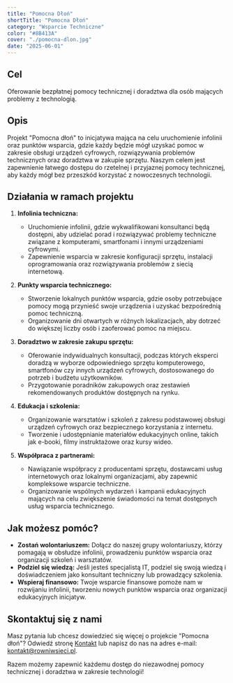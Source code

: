 ```yaml
---
title: "Pomocna Dłoń"
shortTitle: "Pomocna Dłoń"
category: "Wsparcie Techniczne"
color: "#8B413A"
cover: "./pomocna-dlon.jpg"
date: "2025-06-01"
---
```


## Cel

Oferowanie bezpłatnej pomocy technicznej i doradztwa dla osób mających problemy z technologią.

## Opis

Projekt "Pomocna dłoń" to inicjatywa mająca na celu uruchomienie infolinii oraz punktów wsparcia, gdzie każdy będzie mógł uzyskać pomoc w zakresie obsługi urządzeń cyfrowych, rozwiązywania problemów technicznych oraz doradztwa w zakupie sprzętu. Naszym celem jest zapewnienie łatwego dostępu do rzetelnej i przyjaznej pomocy technicznej, aby każdy mógł bez przeszkód korzystać z nowoczesnych technologii.

## Działania w ramach projektu

1. **Infolinia techniczna:**

   - Uruchomienie infolinii, gdzie wykwalifikowani konsultanci będą dostępni, aby udzielać porad i rozwiązywać problemy techniczne związane z komputerami, smartfonami i innymi urządzeniami cyfrowymi.
   - Zapewnienie wsparcia w zakresie konfiguracji sprzętu, instalacji oprogramowania oraz rozwiązywania problemów z siecią internetową.

2. **Punkty wsparcia technicznego:**

   - Stworzenie lokalnych punktów wsparcia, gdzie osoby potrzebujące pomocy mogą przynieść swoje urządzenia i uzyskać bezpośrednią pomoc techniczną.
   - Organizowanie dni otwartych w różnych lokalizacjach, aby dotrzeć do większej liczby osób i zaoferować pomoc na miejscu.

3. **Doradztwo w zakresie zakupu sprzętu:**

   - Oferowanie indywidualnych konsultacji, podczas których eksperci doradzą w wyborze odpowiedniego sprzętu komputerowego, smartfonów czy innych urządzeń cyfrowych, dostosowanego do potrzeb i budżetu użytkowników.
   - Przygotowanie poradników zakupowych oraz zestawień rekomendowanych produktów dostępnych na rynku.

4. **Edukacja i szkolenia:**

   - Organizowanie warsztatów i szkoleń z zakresu podstawowej obsługi urządzeń cyfrowych oraz bezpiecznego korzystania z internetu.
   - Tworzenie i udostępnianie materiałów edukacyjnych online, takich jak e-booki, filmy instruktażowe oraz kursy wideo.

5. **Współpraca z partnerami:**

   - Nawiązanie współpracy z producentami sprzętu, dostawcami usług internetowych oraz lokalnymi organizacjami, aby zapewnić kompleksowe wsparcie techniczne.
   - Organizowanie wspólnych wydarzeń i kampanii edukacyjnych mających na celu zwiększenie świadomości na temat dostępnych usług wsparcia technicznego.

## Jak możesz pomóc?

- **Zostań wolontariuszem:** Dołącz do naszej grupy wolontariuszy, którzy pomagają w obsłudze infolinii, prowadzeniu punktów wsparcia oraz organizacji szkoleń i warsztatów.
- **Podziel się wiedzą:** Jeśli jesteś specjalistą IT, podziel się swoją wiedzą i doświadczeniem jako konsultant techniczny lub prowadzący szkolenia.
- **Wspieraj finansowo:** Twoje wsparcie finansowe pomoże nam w rozwijaniu infolinii, tworzeniu nowych punktów wsparcia oraz organizacji edukacyjnych inicjatyw.

## Skontaktuj się z nami

Masz pytania lub chcesz dowiedzieć się więcej o projekcie "Pomocna dłoń"? Odwiedź stronę [Kontakt](/kontakt) lub napisz do nas na adres e-mail: [kontakt@rowniwsieci.pl](mailto:kontakt@rowniwsieci.pl).

Razem możemy zapewnić każdemu dostęp do niezawodnej pomocy technicznej i doradztwa w zakresie technologii!
